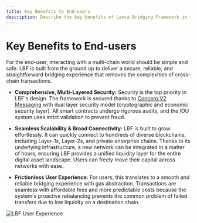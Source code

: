 ```yaml
---
title: Key Benefits to End-users
description: Describe the key benefits of Lanca Bridging Framework in terms of End-users.
---
```


# Key Benefits to End-users

For the end-user, interacting with a multi-chain world should be simple and safe. LBF is built from the ground up to deliver a secure, reliable, and straightforward bridging experience that removes the complexities of cross-chain transactions.

* **Comprehensive, Multi-Layered Security:** Security is the top priority in LBF's design. The framework is secured thanks to [Concero V2 Messaging](https://docs.concero.io/introduction/concero-differences) with dual layer security model (cryptographic and economic security layer). All smart contracts undergo rigorous audits, and the IOU system uses strict validation to prevent fraud.

* **Seamless Scalability & Broad Connectivity:** LBF is built to grow effortlessly. It can quickly connect to hundreds of diverse blockchains, including Layer-1s, Layer-2s, and private enterprise chains. Thanks to its underlying infrastructure, a new network can be integrated in a matter of hours, ensuring LBF provides a unified liquidity layer for the entire digital asset landscape. Users can freely move their capital across networks with ease.

* **Frictionless User Experience:** For users, this translates to a smooth and reliable bridging experience with gas abstraction. Transactions are seamless with affordable fees and more predictable costs because the system's proactive rebalancing prevents the common problem of failed transfers due to low liquidity on a destination chain.

![LBF User Experience](../introduction/lbf-user-experience.png)